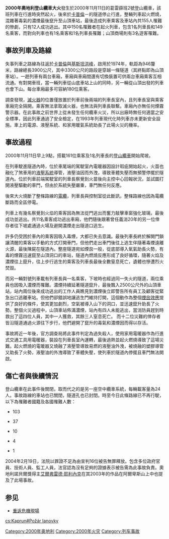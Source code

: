 {{unreferenced|time=2010-12-07T03:21:36+00:00}}
'''2000年奧地利登山纜車大火'''發生於2000年11月11日的葛雷薛班2號登山纜車，該班列車在行進時突然起火，後來於[[卡普倫|卡普倫]]－的隧道停止行進，整輛列車起火燃燒，混雜著毒氣的濃煙最後竄升至山頂車站，最後造成列車乘客及車站內共155人罹難的慘劇，只有12人成功逃出。其中150名罹難者在起火列車，包含1名列車長和149名乘客，而對向列車也有1名乘客和1名列車長罹難；山頂商場則有3名遊客罹難。

==事故列車及路線==
失事列車之路線為往返於[[卡普倫|卡普倫]]與[[基斯坦洪峰|基斯坦洪峰]]，啟用於1974年，軌距為946釐米，路線總長3900公尺，其中3300公尺的路段是穿越一條隧道（其終點即為山頂車站）。一趟列車有兩台車廂，車廂與車廂間還有切換裝置可供兩台車廂乘客互相流通。有對開車班，當一輛列車從山底車站上山的同時，另一輛從山頂出發的列車也會下山。每台車廂最多可容納180位乘客。

調查發現，[[滅火器|滅火器]]的位置僅放置於列車前後兩端的列車長室內，且列車長室與乘客車廂完全隔開，乘客無法拿取滅火器，也無法與列車長聯繫。車廂內亦無任何煙霧警示器。在此事故之前世界上從未發生任何纜車火災，所以出廠時無任何適當之安全標準，因此列車通過了安全檢定，在1993年列車現代化時列車亦未更新安全設施。車上的電源、液壓系統、和家用暖氣系統助長了此場火災的機率。

==事故過程==
2000年11月11日早上9點，搭載161位乘客及1名列車長的[[登山纜車|登山纜車]]開始爬坡。

在列車駛進隧道內時，位於車尾端的駕駛室內電暖器因設計瑕疵開始起火，火苗也融化了煞車用的[[液壓系統|液壓系統]]導管，液壓油因而外洩，導致車體失壓而無預警停擺於隧道內。位於列車前端駕駛室的列車長察覺到火苗後向主控中心回報狀況，並試圖打開液壓驅動的車門，但由於系統失壓嚴重，車門無任何反應。

後來大火燒斷了整條路線的[[電纜|電纜]]，列車長與控制室從此斷訊，整條路線也因為電纜斷路而全區停電。

列車上有幾名察覺到火焰的乘客因為無法從門逃出而奮力敲擊車窗強化玻璃，最後成功並逃出。共11名乘客成功逃出車廂，他們隨後跟著曾任義消20年的另一位倖存者往下坡處通過火場及避開濃煙走出隧道口逃生。

許多仍受困於車內的乘客因吸入毒煙，大都已失去意識。最後列車長終於解開門鎖讓清醒的乘客以手動的方式打開車門，但他們走出車門後往上逃生伴隨著毒煙遠離火源，最後陳屍在隧道內。整座隧道宛如煙囪一般，從底部導入氧氣助長火勢，有毒的煙霧迅速竄至山頂洞口的車站，隧道內燃燒反應形成了良好循環，隨著火焰及濃煙往上竄升，往上步行逃生的乘客及列車長最後全數窒息死亡，遺體也慘遭烈火焚毀。

而另一輛對號列車載有列車長與一名乘客，下坡時也經過同一失火的隧道，兩位乘員也因吸入濃煙而罹難。濃煙持續延著隧道竄升，最後飄入2500公尺外的山頂車站，站內兩位後來成功逃出的工作人員瞧見到濃煙後立即警告所有員工及顧客從緊急出口逃離車站。但他們卻錯誤地讓逃生門維持打開，這個動作為整個[[煙囪效應|煙囪效應]]提供了良好的條件，使其更加劇烈，空氣被導入山下的洞口，並迅速竄升助長了火勢。整個火災過程中，山頂車站佈滿濃煙，站內有四人未能逃出，當消防員趕到時救出了這四位人員，其中一人獲救，其餘三人窒息死亡。
而十二位災難的倖存者皆沿隧道通過火源往下步行，他們避開了竄升的毒氣和濃煙因而得以存活。

事故將近一年後，官方調查局將此事件判定為過失殺人，使用家用電暖器作為行進式交通工具用電暖器，裝設在列車長室內運轉，最後過熱並起火燃燒導致了這場災難。起火燃燒的電暖器又燒融了液壓管導致易燃的液壓油外洩，被燒融的塑膠導管又助長了火勢，液壓油的外洩導致了車體失壓，使列車於隧道內停擺且車門無法開啟。

==傷亡者與後續情況==
登山纜車在此事件後關閉，取而代之的是另一座空中纜車系統，每輛載客量為24人。事故路線的車站也已關閉，隧道孔也已封閉。時至今日此條路線已不再行駛，以下為罹難者國籍及各國罹難人數：
*{{AUT}} 103
*{{DEU}} 37
*{{JPN}} 10
*{{USA}} 4
*{{GBR}} 1
2004年2月19日，法院以罪證不足為由宣判16位被告無罪釋放。包含多位政府官員、技術人員、監工人員，法官認為沒有足夠的證據表示被告需為此事故負責。奧地利諾貝爾獎得主[[艾爾弗雷德·耶利內克|艾爾弗雷德·耶利內克]]在其2003年的作品在阿爾卑斯山上中也提及了此場事故。

==参见==
*[[重返危機現場|重返危機現場]]

{{Coord|47|13|32.26|N|12|43|14.67|E|region:AT_type:landmark|display=title}}

{{DEFAULTSORT:Kaprun Disaster}}
[[Category:2000年奥地利|Category:2000年奥地利]]
[[Category:2000年火灾|Category:2000年火灾]]
[[Category:列车事故|Category:列车事故]]

[[cs:Kaprun#Požár_lanovky|cs:Kaprun#Požár lanovky]]